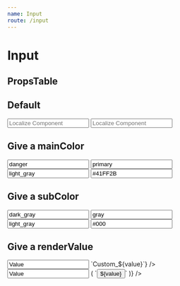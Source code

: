 ```yaml
---
name: Input
route: /input
---
```




# Input

## PropsTable
<PropsTable of={InputPropsTable} />

## Default

<Playground>
  <Input value='' placeholder='Localize Component' />
  <Input value='' subColor='#000' placeholder='Localize Component' />
</Playground>

## Give a mainColor

<Playground>
  <Input mainColor='danger' value='danger' />
  <Input mainColor='primary' value='primary' />
  <Input mainColor='light_gray' value='light_gray' />
  <Input mainColor='#41FF2B' value='#41FF2B' />
</Playground>

## Give a subColor

<Playground>
  <Input mainColor='danger' subColor='dark_gray' value='dark_gray' />
  <Input mainColor='primary' subColor='gray' value='gray' />
  <Input mainColor='light_gray' subColor='light_gray' value='light_gray' />
  <Input mainColor='#41FF2B' subColor='#000' value='#000' />
</Playground>

## Give a renderValue

<Playground>
  <Input value='Value' renderValue={(value) => `Custom_${value}`} />
  <Input value='Value' renderValue={(value) => (
    `<button>${value}</button>`
  )} />
</Playground>
